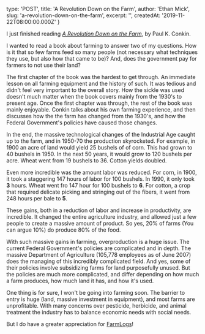 
  type: 'POST',
  title: 'A Revolution Down on the Farm',
  author: 'Ethan Mick',
  slug: 'a-revolution-down-on-the-farm',
  excerpt: '',
  createdAt: '2019-11-22T08:00:00.000Z'
}


I just finished reading [*A Revolution Down on the
Farm*](http://amzn.to/1gWdOrt), by Paul K. Conkin.

I wanted to read a book about farming to answer two of my questions. How
is it that so few farms feed so many people (not necessary what
techniques they use, but also how that came to be)? And, does the
government pay for farmers to not use their land?

The first chapter of the book was the hardest to get through. An
immediate lesson on all farming equipment and the history of such. It
was tedious and didn't feel very important to the overall story. How
the sickle was used doesn't much matter when the book covers mainly
from the 1930's to present age. Once the first chapter was through, the
rest of the book was mainly enjoyable. Conkin talks about his own
farming experience, and then discusses how the the farm has changed from
the 1930's, and how the Federal Government's policies have caused
those changes.

In the end, the massive technological changes of the Industrial Age
caught up to the farm, and in 1950-70 the production skyrocketed. For
example, in 1900 an acre of land would yield 25 bushels of of corn. This
had grown to 40 bushels in 1950. In the next 50 years, it would grow to
120 bushels per acre. Wheat went from 19 bushels to 36. Cotton yields
doubled.

Even more incredible was the amount labor was reduced. For corn, in
1900, it took a staggering 147 hours of labor for 100 bushels. In 1990,
it only took **3** hours. Wheat went fro 147 hour for 100 bushels to
**6**. For cotton, a crop that required delicate picking and
stringing out of the fibers, it went from 248 hours per bale to
**5**.

These gains, both in a reduction of labor and increase in productivity,
are incredible. It changed the entire agriculture industry, and allowed
just a few people to create a massive amount of product. So yes, 20% of
farms (You can argue 10%) do produce 80% of the food.

With such massive gains in farming, overproduction is a huge issue. The
current Federal Government's policies are complicated and in depth. The
massive Department of Agriculture (105,778 employees as of June 2007)
does the managing of this incredibly complicated field. And yes, some of
their policies involve subsidizing farms for land purposefully unused.
But the policies are much more complicated, and differ depending on how
much a farm produces, how much land it has, and how it's used.

One thing is for sure, I won't be going into farming soon. The barrier
to entry is huge (land, massive investment in equipment), and most farms
are unprofitable. With many concerns over pesticide, herbicide, and
animal treatment the industry has to balance economic needs with social
needs.

But I do have a greater appreciation for
[FarmLogs](https://farmlogs.com/)!
